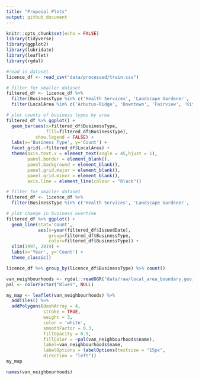 ```yaml
---
title: "Proposal Plots"
output: github_document
---
```


```r
knitr::opts_chunk$set(echo = FALSE)
library(tidyverse)
library(ggplot2)
library(lubridate)
library(leaflet)
library(rgdal)

```



```r

#read in dataset
licence_df <- read_csv("data/processed/train.csv")

# filter for smaller dataset
filtered_df <- licence_df %>% 
  filter(BusinessType %in% c('Health Services', 'Landscape Gardener', 'Computer Services', 'Animal Services')) %>%
  filter(LocalArea %in% c('Arbutus-Ridge', 'Downtown', 'Fairview', 'Kitsilano'))

# plot counts of business types by area
filtered_df %>% ggplot() + 
  geom_bar(aes(x=filtered_df$BusinessType, 
               fill=filtered_df$BusinessType),
           show.legend = FALSE) +
  labs(x='Business Type', y='Count') +
  facet_grid(.~filtered_df$LocalArea) +
  theme(axis.text.x = element_text(angle = 45,hjust = 1),
        panel.border = element_blank(),
        panel.background = element_blank(),
        panel.grid.major = element_blank(),
        panel.grid.minor = element_blank(), 
        axis.line = element_line(colour = "black")) 

```

```r
# filter for smaller dataset
filtered_df <- licence_df %>% 
  filter(BusinessType %in% c('Health Services', 'Landscape Gardener', 'Computer Services', 'Retail Dealer - Food')) 

# plot change in business overtime
filtered_df %>% ggplot() + 
  geom_line(stat='count',
            aes(x=year(filtered_df$IssuedDate),
                group=filtered_df$BusinessType,
                color=filtered_df$BusinessType)) +
  xlim(1997, 2019) +
  labs(x='Year', y='Count') +
  theme_classic()

```

```r
licence_df %>% group_by(licence_df$BusinessType) %>% count()
```

```r
van_neighbourhoods <- rgdal::readOGR("data/raw/local_area_boundary.geojson")
pal <- colorFactor("Blues", NULL)

my_map <- leaflet(van_neighbourhoods) %>% 
  addTiles() %>% 
  addPolygons(dashArray = 4,
              stroke = TRUE,
              weight = 3,
              color = 'white',
              smoothFactor = 0.3, 
              fillOpacity = 0.9,
              fillColor = ~pal(van_neighbourhoods$name),
              label=van_neighbourhoods$name,
              labelOptions = labelOptions(textsize = "15px",
              direction = "left"))
my_map
```

```r
names(van_neighbourhoods)
```

